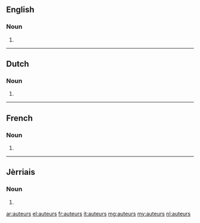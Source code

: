 ==English==

===Noun===
{{head|en}}

# {{plural of|auteur}}

----

==Dutch==

===Noun===
{{head|nl}}

# {{nl-noun form of|pl|auteur}}

----

==French==

===Noun===
{{head|fr|g=m-p}}

# {{plural of|auteur|lang=fr}}

----

==Jèrriais==

===Noun===
{{head|roa-jer|g=m-p}}

# {{plural of|auteu|lang=roa-jer}}

[[ar:auteurs]]
[[el:auteurs]]
[[fr:auteurs]]
[[it:auteurs]]
[[mg:auteurs]]
[[my:auteurs]]
[[nl:auteurs]]